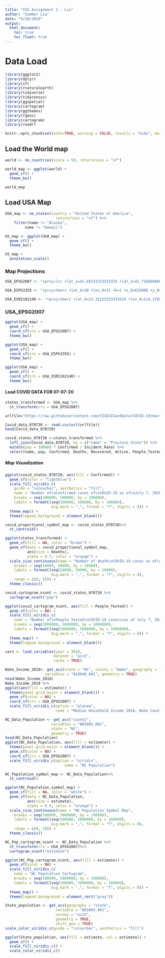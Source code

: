 ```yaml
---
title: "VIS Assignment 2 - Liu"
author: "Summer Liu"
date: "9/20/2020"
output:
  html_document:
    toc: true
    toc_float: true
---
```


# Data Load
```r
library(ggplot2)
library(dplyr)
library(sf)
library(rnaturalearth)
library(tidyverse)
library(tidycensus)
library(ggspatial)
library(cartogram)
library(ggthemes)
library(rgeos)
library(cartogram)
library(readr)
```

```r
knitr::opts_chunk$set(echo=TRUE, warning = FALSE, results = "hide", message = FALSE)
```

## Load the World map
```r
world <- ne_countries(scale = 50, returnclass = "sf") 

world_map <- ggplot(world) +
  geom_sf() +
  theme_bw()

world_map
```
## Load USA Map
```r
USA_map <- ne_states(country = "United States of America", 
                       returnclass = "sf") %>%
    filter(name != "Alaska",
         name != "Hawaii")

US_map <- ggplot(USA_map) +
  geom_sf() +
  theme_bw()

US_map +
  annotation_scale()

```
### Map Projections
```r
USA_EPSG2007 <- "+proj=lcc +lat_1=42.68333333333333 +lat_2=41.71666666666667 +lat_0=41 +lon_0=-71.5 +x_0=200000.0001016002 +y_0=750000 +ellps=GRS80 +datum=NAD83 +to_meter=0.3048006096012192 +no_defs"

USA_ESPG3355 <- "+proj=tmerc +lat_0=30 +lon_0=31 +k=1 +x_0=615000 +y_0=810000 +ellps=helmert +towgs84=-146.21,112.63,4.05,0,0,0,0 +units=m +no_defs"

USA_ESRI102140 <- "+proj=tmerc +lat_0=22.31213333333334 +lon_0=114.1785555555556 +k=1 +x_0=836694.05 +y_0=819069.8 +ellps=intl +units=m +no_defs"
```

### USA_EPSG2007
```r
ggplot(USA_map) +
  geom_sf() +
  coord_sf(crs = USA_EPSG2007) +
  theme_bw()
```

```r
ggplot(USA_map) +
  geom_sf() +
  coord_sf(crs = USA_ESPG3355) +
  theme_bw()
```
```r
ggplot(USA_map) +
  geom_sf() +
  coord_sf(crs = USA_ESRI102140) +
  theme_bw()
```
#### Load COVID DATA FOR 07-07-20

```r
states_transformed <- USA_map %>%
  st_transform(crs = USA_EPSG2007)

urlfile="https://raw.githubusercontent.com/CSSEGISandData/COVID-19/master/csse_covid_19_data/csse_covid_19_daily_reports_us/07-07-2020.csv"

Covid_data_070720 <- read.csv(url(urlfile))
head(Covid_data_070720)

covid_states_070720 <-states_transformed %>%
  left_join(Covid_data_070720, by = c("name" = "Province_State")) %>%
  mutate(pop = 100000 * Confirmed / Incident_Rate) %>%
  select(name, pop, Confirmed, Deaths, Recovered, Active, People_Tested)
```

##### Map Visualization
```r
ggplot(covid_states_070720, aes(fill = Confirmed)) +
  geom_sf(color = "lightblue") +
  scale_fill_viridis_c(
    guide = "colourbar", aesthetics = "fill", 
    name = "Number of\nConfirmed cases of\nCOVID-19 as of\nJuly 7, 2020",
    breaks = seq(100000, 500000, by = 100000),
    labels = formatC(seq(100000, 500000, by = 100000), 
                     big.mark = ",", format = "f", digits = 0)) +
  theme_map() +
  theme(legend.background = element_blank())
```

```r
covid_proportional_symbol_map <- covid_states_070720%>%
  st_centroid()

ggplot(states_transformed) +
  geom_sf(fill = NA, color = "brown") +
  geom_sf(data = covid_proportional_symbol_map, 
          aes(size = Deaths),
          alpha = 0.7, color = "orange") +
  scale_size_continuous(name = "Number of death\nCOVID-19 cases as of\nJuly 7, 2020",
    breaks = seq(10000, 50000, by = 10000),
    labels = formatC(seq(10000, 50000, by = 10000), 
                     big.mark = ",", format = "f", digits = 0),
    range = c(0, 25)) +
  theme_classic()
```
```r
covid_cartogram_ncont <- covid_states_070720 %>%
  cartogram_ncont("pop")

ggplot(covid_cartogram_ncont, aes(fill = People_Tested)) +
  geom_sf(color = NA) +
  scale_fill_viridis_c(
    name = "Number of\nPeople Tested\nCOVID-19 cases\nas of July 7, 2020",
    breaks = seq(1000000, 5000000, by = 1000000),
    labels = formatC(seq(1000000, 5000000, by = 1000000), 
                     big.mark = ",", format = "f", digits = 0)) +
  theme_map() +
  theme(legend.background = element_blank())
```

```r
vars <- load_variables(year = 2018,
                      dataset = "acs5",
                      cache = TRUE)

Wake_Income_2018<- get_acs(state = "NC", county = "Wake", geography = "tract",
                  variables = "B19049_001", geometry = TRUE)
head(Wake_Income_2018)
Wake_Income_2018 %>%
ggplot(aes(fill = estimate)) +
  theme(panel.grid.major = element_blank()) +
  geom_sf(color = NA) +
  coord_sf(crs = USA_EPSG2007) +
  scale_fill_viridis_c(option = "plasma",
                       name = "Median Household Income 2018, Wake County, NC")
```
```r
NC_Data_Population <- get_acs("county", 
                     variables = "B01003_001",
                     state = "NC",
                     geometry = TRUE)
head(NC_Data_Population)
ggplot(NC_Data_Population, aes(fill = estimate)) +
  theme(panel.grid.major = element_blank()) +
  geom_sf(color = NA) +
  coord_sf(crs = USA_EPSG2007) +
  scale_fill_viridis_c(option = "viridis",
                           name = "NC Population")
```
```r
NC_Population_symbol_map <- NC_Data_Population%>%
  st_centroid()

ggplot(NC_Population_symbol_map) +
  geom_sf(fill = NA, color = "white") +
  geom_sf(data = NC_Data_Population, 
          aes(size = estimate),
          alpha = 0.9, color = "orange") +
  scale_size_continuous(name = "NC Population Symbol Map",
    breaks = seq(100000, 5000000, by = 100000),
    labels = formatC(seq(100000, 5000000, by = 100000), 
                     big.mark = ",", format = "f", digits = 0),
    range = c(0, 10)) +
  theme_classic()
```


```r
NC_Pop_cartogram_ncont <- NC_Data_Population %>%
  st_transform(crs = USA_EPSG2007)%>%
  cartogram_ncont("estimate")

ggplot(NC_Pop_cartogram_ncont, aes(fill = estimate)) +
  geom_sf(color = NA) +
  scale_fill_viridis_c(
    name = "NC Population Cartogram",
    breaks = seq(100000, 5000000, by = 100000),
    labels = formatC(seq(100000, 5000000, by = 100000), 
                     big.mark = ",", format = "f", digits = 0)) +
  theme_map() +
  theme(legend.background = element_rect("gray"))
```

```r
State_population <- get_acs(geography = "state", 
                       variable = "B01003_001", 
                       survey = "acs5", 
                       geometry = TRUE,
                       shift_geo = TRUE)
scale_color_viridis_c(guide = "colourbar", aesthetics = "fill")

ggplot(State_population, aes(fill = estimate, col = estimate)) + 
  geom_sf() + 
  scale_fill_viridis_c() + 
  scale_color_viridis_c()
```







